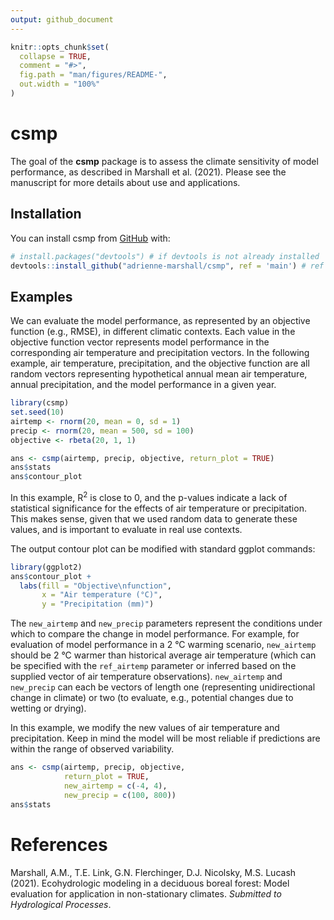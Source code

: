 ```yaml
---
output: github_document
---
```


<!-- README.md is generated from README.Rmd. Please edit that file -->

```r
knitr::opts_chunk$set(
  collapse = TRUE,
  comment = "#>",
  fig.path = "man/figures/README-",
  out.width = "100%"
)
```

# csmp

<!-- badges: start -->
<!-- badges: end -->

The goal of the **csmp** package is to assess the climate sensitivity of model performance, as described in Marshall et al. (2021). Please see the manuscript for more details about use and applications. 

## Installation

You can install csmp from [GitHub](https://github.com/) with:

``` r
# install.packages("devtools") # if devtools is not already installed
devtools::install_github("adrienne-marshall/csmp", ref = 'main') # ref needed for older versions of devtools
```

## Examples

We can evaluate the model performance, as represented by an objective function (e.g., RMSE), in different climatic contexts. Each value in the objective function vector represents model performance in the corresponding air temperature and precipitation vectors. In the following example, air temperature, precipitation, and the objective function are all random vectors representing hypothetical annual mean air temperature, annual precipitation, and the model performance in a given year. 

```r
library(csmp)
set.seed(10)
airtemp <- rnorm(20, mean = 0, sd = 1)
precip <- rnorm(20, mean = 500, sd = 100)
objective <- rbeta(20, 1, 1)

ans <- csmp(airtemp, precip, objective, return_plot = TRUE)
ans$stats
ans$contour_plot 

```

In this example, R^2^ is close to 0, and the p-values indicate a lack of statistical significance for the effects of air temperature or precipitation. This makes sense, given that we used random data to generate these values, and is important to evaluate in real use contexts. 

The output contour plot can be modified with standard ggplot commands: 

```r
library(ggplot2)
ans$contour_plot + 
  labs(fill = "Objective\nfunction",
       x = "Air temperature (°C)",
       y = "Precipitation (mm)")
```

The `new_airtemp` and `new_precip` parameters represent the conditions under which to compare the change in model performance. For example, for evaluation of model performance in a 2 °C warming scenario, `new_airtemp` should be 2 °C warmer than historical average air temperature (which can be specified with the `ref_airtemp` parameter or inferred based on the supplied vector of air temperature observations). `new_airtemp` and `new_precip` can each be vectors of length one (representing unidirectional change in climate) or two (to evaluate, e.g., potential changes due to wetting or drying).

In this example, we modify the new values of air temperature and precipitation. Keep in mind the model will be most reliable if predictions are within the range of observed variability. 

```r
ans <- csmp(airtemp, precip, objective,
            return_plot = TRUE,
            new_airtemp = c(-4, 4),
            new_precip = c(100, 800))
ans$stats
```

# References

Marshall, A.M., T.E. Link, G.N. Flerchinger, D.J. Nicolsky, M.S. Lucash (2021). Ecohydrologic modeling in a deciduous boreal forest: Model evaluation for application in non-stationary climates. _*Submitted to Hydrological Processes*_.


